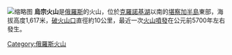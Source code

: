 [[File:Lake_Dalnee_in_Uzon_caldera.jpg|缩略图]]
'''烏宗火山'''是[[俄羅斯|俄羅斯]]的火山，位於[[克羅諾基湖|克羅諾基湖]]以南的[[堪察加半島|堪察加半島]]東部，海拔高度1,617米，[[破火山口|破火山口]]直徑約10公里，最近一次[[火山噴發|火山噴發]]在公元前5700年左右發生。

[[Category:俄羅斯火山|Category:俄羅斯火山]]
{{Russia-geo-stub}}